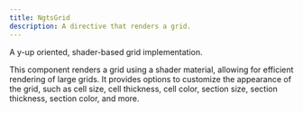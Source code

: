 ```yaml
---
title: NgtsGrid
description: A directive that renders a grid.
---
```



A y-up oriented, shader-based grid implementation.

This component renders a grid using a shader material, allowing for efficient rendering of large grids. It provides options to customize the appearance of the grid, such as cell size, cell thickness, cell color, section size, section thickness, section color, and more.

<Wrapper scene="abstractions.grid" />
